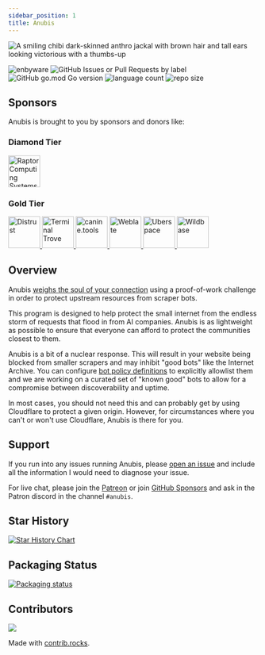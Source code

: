 ```yaml
---
sidebar_position: 1
title: Anubis
---
```


<img
  width={256}
  src="/img/happy.webp"
  alt="A smiling chibi dark-skinned anthro jackal with brown hair and tall ears looking victorious with a thumbs-up"
/>

![enbyware](https://pride-badges.pony.workers.dev/static/v1?label=enbyware&labelColor=%23555&stripeWidth=8&stripeColors=FCF434%2CFFFFFF%2C9C59D1%2C2C2C2C)
![GitHub Issues or Pull Requests by label](https://img.shields.io/github/issues/TecharoHQ/anubis)
![GitHub go.mod Go version](https://img.shields.io/github/go-mod/go-version/TecharoHQ/anubis)
![language count](https://img.shields.io/github/languages/count/TecharoHQ/anubis)
![repo size](https://img.shields.io/github/repo-size/TecharoHQ/anubis)

## Sponsors

Anubis is brought to you by sponsors and donors like:

### Diamond Tier

<a href="https://www.raptorcs.com/content/base/products.html">
  <img
    src="/img/sponsors/raptor-computing-logo.webp"
    alt="Raptor Computing Systems"
    height="64"
  />
</a>

### Gold Tier

<a href="https://distrust.co?utm_campaign=github&utm_medium=referral&utm_content=anubis">
  <img src="/img/sponsors/distrust-logo.webp" alt="Distrust" height="64" />
</a>
<a href="https://terminaltrove.com/?utm_campaign=github&utm_medium=referral&utm_content=anubis&utm_source=abgh">
  <img
    src="/img/sponsors/terminal-trove.webp"
    alt="Terminal Trove"
    height="64"
  />
</a>
<a href="https://canine.tools?utm_campaign=github&utm_medium=referral&utm_content=anubis">
  <img
    src="/img/sponsors/caninetools-logo.webp"
    alt="canine.tools"
    height="64"
  />
</a>
<a href="https://weblate.org/">
  <img src="/img/sponsors/weblate-logo.webp" alt="Weblate" height="64" />
</a>
<a href="https://uberspace.de/">
  <img src="/img/sponsors/uberspace-logo.webp" alt="Uberspace" height="64" />
</a>
<a href="https://wildbase.xyz/">
  <img src="/img/sponsors/wildbase-logo.webp" alt="Wildbase" height="64" />
</a>

## Overview

Anubis [weighs the soul of your connection](https://en.wikipedia.org/wiki/Weighing_of_souls) using a proof-of-work challenge in order to protect upstream resources from scraper bots.

This program is designed to help protect the small internet from the endless storm of requests that flood in from AI companies. Anubis is as lightweight as possible to ensure that everyone can afford to protect the communities closest to them.

Anubis is a bit of a nuclear response. This will result in your website being blocked from smaller scrapers and may inhibit "good bots" like the Internet Archive. You can configure [bot policy definitions](https://anubis.techaro.lol/docs/admin/policies) to explicitly allowlist them and we are working on a curated set of "known good" bots to allow for a compromise between discoverability and uptime.

In most cases, you should not need this and can probably get by using Cloudflare to protect a given origin. However, for circumstances where you can't or won't use Cloudflare, Anubis is there for you.

## Support

If you run into any issues running Anubis, please [open an issue](https://github.com/TecharoHQ/anubis/issues/new?template=Blank+issue) and include all the information I would need to diagnose your issue.

For live chat, please join the [Patreon](https://patreon.com/cadey) or join [GitHub Sponsors](https://github.com/sponsors/Xe) and ask in the Patron discord in the channel `#anubis`.

## Star History

<a href="https://www.star-history.com/#TecharoHQ/anubis&Date">
  <picture>
    <source
      media="(prefers-color-scheme: dark)"
      srcSet="https://api.star-history.com/svg?repos=TecharoHQ/anubis&type=Date&theme=dark"
    />
    <source
      media="(prefers-color-scheme: light)"
      srcSet="https://api.star-history.com/svg?repos=TecharoHQ/anubis&type=Date"
    />
    <img
      alt="Star History Chart"
      src="https://api.star-history.com/svg?repos=TecharoHQ/anubis&type=Date"
    />
  </picture>
</a>

## Packaging Status

[![Packaging status](https://repology.org/badge/vertical-allrepos/anubis-anti-crawler.svg?columns=3)](https://repology.org/project/anubis-anti-crawler/versions)

## Contributors

<a href="https://github.com/TecharoHQ/anubis/graphs/contributors">
  <img src="https://contrib.rocks/image?repo=TecharoHQ/anubis" />
</a>

Made with [contrib.rocks](https://contrib.rocks).
